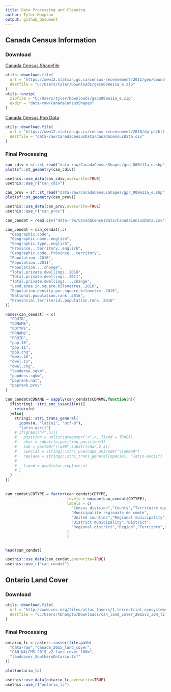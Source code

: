 ```yaml
---
title: Data Processing and Cleaning
author: Tyler Hampton
output: github_document
---
```


## Canada Census Information

### Download

[Canada Census Shapefile](https://open.canada.ca/data/en/dataset/5be03a46-8504-40a7-a96c-af195bae0428)

```r
utils::download.file(
  url = "https://www12.statcan.gc.ca/census-recensement/2011/geo/bound-limit/files-fichiers/gecu000e11a_e.zip",
  destfile = "C:/Users/tyler/Downloads/gecu000e11a_e.zip"
)
utils::unzip(
  zipfile = "C:/Users/tyler/Downloads/gecu000e11a_e.zip",
  exdir = "data-raw/CanadaCensusShapes"
)
```

[Canada Census Pop Data](https://open.canada.ca/data/en/dataset/ece81c43-aa4e-41ef-86c2-3835eb5aa95c)

```r
utils::download.file(
  url = "https://www12.statcan.gc.ca/census-recensement/2016/dp-pd/hlt-fst/pd-pl/Tables/CompFile.cfm?Lang=Eng&T=701&OFT=FULLCSV",
  destfile = "data-raw/CanadaCensusData/CanadaCensusData.csv"
)
```


### Final Processing

```r
can_cdiv = sf::st_read("data-raw/CanadaCensusShapes/gcd_000e11a_e.shp",quiet=TRUE)
plot(sf::st_geometry(can_cdiv))
```

```r
usethis::use_data(can_cdiv,overwrite=TRUE)
usethis::use_r("can_cdiv")
```


```r
can_prov = sf::st_read("data-raw/CanadaCensusShapes/gpr_000e11a_e.shp",quiet=TRUE)
plot(sf::st_geometry(can_prov))
```

```r
usethis::use_data(can_prov,overwrite=TRUE)
usethis::use_r("can_prov")
```

```r
can_cendat = read.csv("data-raw/CanadaCensusData/CanadaCensusData.csv")

can_cendat = can_cendat[,c(
  "Geographic.code",
  "Geographic.name..english",
  "Geographic.type..english",
  "Province...territory..english",
  "Geographic.code..Province...territory",
  "Population..2016",
  "Population..2011",
  "Population....change",
  "Total.private.dwellings..2016",
  "Total.private.dwellings..2011",
  "Total.private.dwellings....change",
  "Land.area.in.square.kilometres..2016",
  "Population.density.per.square.kilometre..2016",
  "National.population.rank..2016",
  "Provincial.territorial.population.rank..2016"
)]

names(can_cendat) = c(
  "CDUID",
  "CDNAME",
  "CDTYPE",
  "PRNAME",
  "PRUID",
  "pop.16",
  "pop.11",
  "pop.chg",
  "dwel.16",
  "dwel.11",
  "dwel.chg",
  "landarea.sqkm",
  "popdens.sqkm",
  "poprank.nat",
  "poprank.prov"
)
  
can_cendat$CDNAME = sapply(can_cendat$CDNAME,function(n){
  if(stringi::stri_enc_isascii(n)){
    return(n)
  }else{
    stringi::stri_trans_general(
      iconv(n, "latin1", "utf-8"),
      "latin-ascii")
    # if(grepl("<",n)){
    #   position = unlist(gregexpr("<",n, fixed = TRUE))
    #   char = substr(n,position,position+3)
    #   sub = paste0("\\u00",substr(char,2,3))
    #   special = stringi::stri_unescape_unicode("\\u00e9")
    #   replace = stringi::stri_trans_general(special, "latin-ascii")
    #   
    #   fixed = gsub(char,replace,n)
    # }
  }
})
  
  
can_cendat$CDTYPE = factor(can_cendat$CDTYPE,
                           levels = unique(can_cendat$CDTYPE),
                           labels = c(
                             "Census division","County","Territoire equivalent",
                             "Municipalite regionale de comte",
                             "United counties","Regional municipality",
                             "District municipality","District",
                             "Regional district","Region","Territory",""
                           )
                           )


head(can_cendat)
```

```r
usethis::use_data(can_cendat,overwrite=TRUE)
usethis::use_r("can_cendat")
```

## Ontario Land Cover

### Download

```r
utils::download.file(
  url = "http://www.cec.org/files/atlas_layers/1_terrestrial_ecosystems/1_01_1_land_cover_2015_30m/can_land_cover_2015v3_30m_tif.zip",
  destfile = "C:/Users/tbhampto/Downloads/can_land_cover_2015v3_30m_tif.zip"
)
```



### Final Processing

```r
ontario_lc = raster::raster(file.path(
  "data-raw","canada_2015_land_cover",
  "CAN_NALCMS_2015_v2_land_cover_100m",
  "landcover_SouthernOntario.tif"
))

plot(ontario_lc)
```

```r
usethis::use_data(ontario_lc,overwrite=TRUE)
usethis::use_r("ontario_lc")
```

